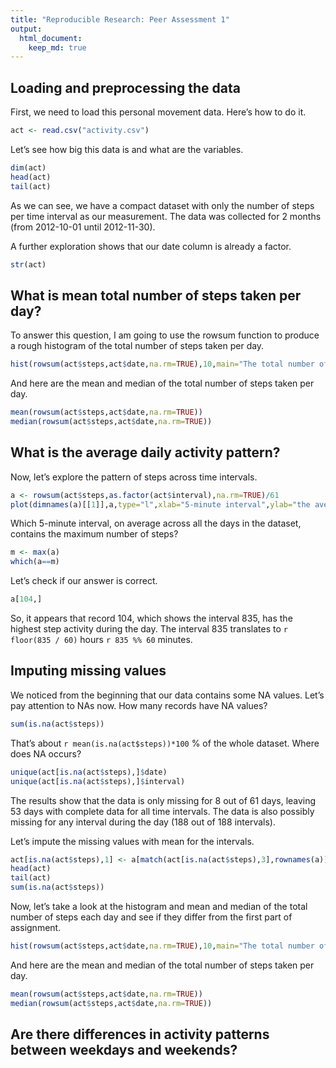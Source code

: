 ```yaml
---
title: "Reproducible Research: Peer Assessment 1"
output: 
  html_document:
    keep_md: true
---
```



## Loading and preprocessing the data
First, we need to load this personal movement data. Here's how to do it.

```r
act <- read.csv("activity.csv")
```

Let's see how big this data is and what are the variables.
```r
dim(act)
head(act)
tail(act)
```
As we can see, we have a compact dataset with only the number of steps per time interval as our measurement. The data was collected for 2 months (from 2012-10-01 until 2012-11-30).

A further exploration shows that our date column is already a factor.
```r
str(act)
```
## What is mean total number of steps taken per day?
To answer this question, I am going to use the rowsum function to produce a rough histogram of the total number of steps taken per day.
```r
hist(rowsum(act$steps,act$date,na.rm=TRUE),10,main="The total number of steps taken per day",xlab="The total number of steps",ylab="The number of days")
```

And here are the mean and median of the total number of steps taken per day.
```r
mean(rowsum(act$steps,act$date,na.rm=TRUE))
median(rowsum(act$steps,act$date,na.rm=TRUE))
```

## What is the average daily activity pattern?
Now, let's explore the pattern of steps across time intervals.
```r
a <- rowsum(act$steps,as.factor(act$interval),na.rm=TRUE)/61
plot(dimnames(a)[[1]],a,type="l",xlab="5-minute interval",ylab="the average number of steps taken for each interval",main="Time series plot showing the average daily activity pattern")
```

Which 5-minute interval, on average across all the days in the dataset, contains the maximum number of steps?
```r
m <- max(a)
which(a==m)
```
Let's check if our answer is correct.
```r
a[104,]
```
So, it appears that record 104, which shows the interval 835, has the highest step activity during the day. The interval 835 translates to `r floor(835 / 60)` hours `r 835 %% 60` minutes.

## Imputing missing values
We noticed from the beginning that our data contains some NA values. Let's pay attention to NAs now. How many records have NA values?

```r
sum(is.na(act$steps))
```

That's about `r mean(is.na(act$steps))*100` % of the whole dataset. Where does NA occurs?

```r
unique(act[is.na(act$steps),]$date)
unique(act[is.na(act$steps),]$interval)
```

The results show that the data is only missing for 8 out of 61 days, leaving 53 days with complete data for all time intervals. The data is also possibly missing for any interval during the day (188 out of 188 intervals).

Let's impute the missing values with mean for the intervals.

```r
act[is.na(act$steps),1] <- a[match(act[is.na(act$steps),3],rownames(a))]
head(act)
tail(act)
sum(is.na(act$steps))
```

Now, let's take a look at the histogram and mean and median of the total number of steps each day and see if they differ from the first part of assignment.

```r
hist(rowsum(act$steps,act$date,na.rm=TRUE),10,main="The total number of steps taken per day",xlab="The total number of steps",ylab="The number of days")
```

And here are the mean and median of the total number of steps taken per day.
```r
mean(rowsum(act$steps,act$date,na.rm=TRUE))
median(rowsum(act$steps,act$date,na.rm=TRUE))
```
## Are there differences in activity patterns between weekdays and weekends?

